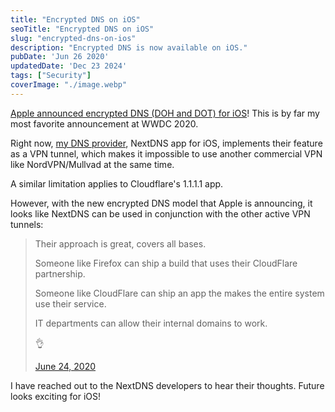 ```yaml
---
title: "Encrypted DNS on iOS"
seoTitle: "Encrypted DNS on iOS"
slug: "encrypted-dns-on-ios"
description: "Encrypted DNS is now available on iOS."
pubDate: 'Jun 26 2020'
updatedDate: 'Dec 23 2024'
tags: ["Security"]
coverImage: "./image.webp"
---
```


[Apple announced encrypted DNS (DOH and DOT) for iOS](https://developer.apple.com/videos/play/wwdc2020/10047/)! This is by far my most favorite announcement at WWDC 2020.

Right now, [my DNS provider](https://www.arun.blog/post/my-dns-setup/), NextDNS app for iOS, implements their feature as a VPN tunnel, which makes it impossible to use another commercial VPN like NordVPN/Mullvad at the same time.

A similar limitation applies to Cloudflare's 1.1.1.1 app.

However, with the new encrypted DNS model that Apple is announcing, it looks like NextDNS can be used in conjunction with the other active VPN tunnels:
> Their approach is great, covers all bases.
>
> Someone like Firefox can ship a build that uses their CloudFlare partnership.
>
>
> Someone like CloudFlare can ship an app the makes the entire system use their service.
>
>
> IT departments can allow their internal domains to work.
>
>
> 👌
>
>
> [June 24, 2020](https://twitter.com/nyquildotorg/status/1275849839859949568?ref_src=twsrc%5Etfw)
>
>
I have reached out to the NextDNS developers to hear their thoughts. Future looks exciting for iOS!

